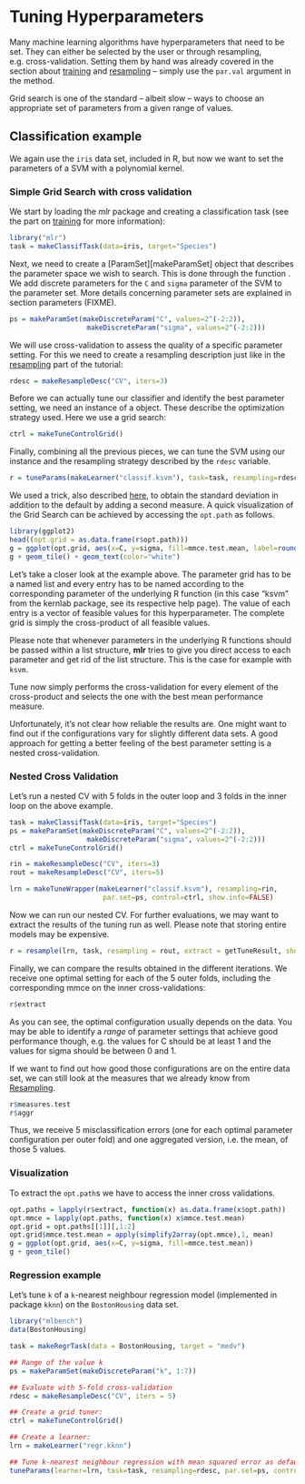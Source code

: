 # Tuning Hyperparameters

Many machine learning algorithms have hyperparameters that need to be set.
They can either be selected by the user or through resampling,
e.g. cross-validation. Setting them by hand was already covered in the
section about [training](train.md) and [resampling](resample.md) -- simply use the
`par.val` argument in the \man[makeLearner] method.

Grid search is one of the standard -- albeit slow -- ways to choose an
appropriate set of parameters from a given range of values.


## Classification example

We again use the ``iris`` data set, included in R, but now we want to
set the parameters of a SVM with a polynomial kernel.

### Simple Grid Search with cross validation

We start by loading the *mlr* package and creating a classification
task (see the part on [training](train.md) for more information):

```r
library("mlr")
task = makeClassifTask(data=iris, target="Species")
```

Next, we need to create a \man2[ParamSet][makeParamSet] object that describes
the parameter space we wish to search. This is done through the function
\man[makeParamSet]. We add discrete parameters for the `C` and `sigma` parameter
of the SVM to the parameter set. More details concerning parameter sets are
explained in section parameters (FIXME).

```r
ps = makeParamSet(makeDiscreteParam("C", values=2^(-2:2)),
                   makeDiscreteParam("sigma", values=2^(-2:2)))
```

We will use cross-validation to assess the quality of a specific parameter
setting. For this we need to create a resampling description just
like in the [resampling](resample.md) part of the tutorial:

```r
rdesc = makeResampleDesc("CV", iters=3)
```

Before we can actually tune our classifier and identify the best parameter
setting, we need an instance of a \man[TuneControl] object. These describe the
optimization strategy used. Here we use a grid search:

```r
ctrl = makeTuneControlGrid()
```

Finally, combining all the previous pieces, we can tune the SVM
using our \man[TuneControl] instance and the resampling strategy
described by the `rdesc` variable.

```r
r = tuneParams(makeLearner("classif.ksvm"), task=task, resampling=rdesc, par.set=ps, control=ctrl, measures=list(mmce, setAggregation(mmce, test.sd)))
```

We used a trick, also described [here](multicriteria_evaluation.md), to
obtain the standard deviation in addition to the default by adding a second
measure. A quick visualization of the Grid Search can be achieved by accessing
the ``opt.path`` as follows.

```r
library(ggplot2)
head((opt.grid = as.data.frame(r$opt.path)))
g = ggplot(opt.grid, aes(x=C, y=sigma, fill=mmce.test.mean, label=round(mmce.test.sd,3)))
g + geom_tile() + geom_text(color="white")
```

Let's take a closer look at the example above. The parameter grid has to be a
named list and every entry has to be named according to the corresponding
parameter of the underlying R function (in this case "ksvm" from the kernlab
package, see its respective help page). The value of each entry is a vector of
feasible values for this hyperparameter. The complete grid is simply the
cross-product of all feasible values.

Please note that whenever parameters in the underlying R functions should be
passed within a list structure, **mlr** tries to give you direct access to
each parameter and get rid of the list structure. This is the case for example
with `ksvm`.

Tune now simply performs the cross-validation for every element of the
cross-product and selects the one with the best mean performance
measure.

Unfortunately, it's not clear how reliable the results are. One might
want to find out if the configurations vary for slightly different data sets.
A good approach for getting a better feeling of the best parameter setting
is a nested cross-validation.

### Nested Cross Validation

Let's run a nested CV with 5 folds in the outer loop and 3 folds in the
inner loop on the above example.

```r
task = makeClassifTask(data=iris, target="Species")
ps = makeParamSet(makeDiscreteParam("C", values=2^(-2:2)),
                   makeDiscreteParam("sigma", values=2^(-2:2)))
ctrl = makeTuneControlGrid()

rin = makeResampleDesc("CV", iters=3)
rout = makeResampleDesc("CV", iters=5)

lrn = makeTuneWrapper(makeLearner("classif.ksvm"), resampling=rin,
                       par.set=ps, control=ctrl, show.info=FALSE)
```

Now we can run our nested CV. For further evaluations, we may
want to extract the results of the tuning run as well. Please note that storing
entire models may be expensive.

```r
r = resample(lrn, task, resampling = rout, extract = getTuneResult, show.info = FALSE)
```

Finally, we can compare the results obtained in the different iterations. We
receive one optimal setting for each of the 5 outer folds, including the
corresponding mmce on the inner cross-validations:

```r
r$extract
```

As you can see, the optimal configuration usually depends on the data. You may
be able to identify a *range* of parameter settings that achieve good
performance though, e.g. the values for C should be at least 1 and the values
for sigma should be between 0 and 1.

If we want to find out how good those configurations are on the entire data
set, we can still look at the measures that we already know from
[Resampling](resample.md).

```r
r$measures.test
r$aggr
```

Thus, we receive 5 misclassification errors (one for each optimal parameter
configuration per outer fold) and one aggregated version, i.e. the mean,
of those 5 values.

### Visualization

To extract the `opt.path`s we have to access the inner cross validations.

```r
opt.paths = lapply(r$extract, function(x) as.data.frame(x$opt.path))
opt.mmce = lapply(opt.paths, function(x) x$mmce.test.mean)
opt.grid = opt.paths[[1]][,1:2]
opt.grid$mmce.test.mean = apply(simplify2array(opt.mmce),1, mean)
g = ggplot(opt.grid, aes(x=C, y=sigma, fill=mmce.test.mean))
g + geom_tile()
```

### Regression example


Let's tune `k` of a `k`-nearest neighbour regression model (implemented
in package ``kknn``) on the ``BostonHousing`` data set.

```r
library("mlbench")
data(BostonHousing)

task = makeRegrTask(data = BostonHousing, target = "medv")

## Range of the value k
ps = makeParamSet(makeDiscreteParam("k", 1:7))

## Evaluate with 5-fold cross-validation
rdesc = makeResampleDesc("CV", iters = 5)

## Create a grid tuner:
ctrl = makeTuneControlGrid()

## Create a learner:
lrn = makeLearner("regr.kknn")

## Tune k-nearest neighbour regression with mean squared error as default measure
tuneParams(learner=lrn, task=task, resampling=rdesc, par.set=ps, control=ctrl, measures=mse)
```
